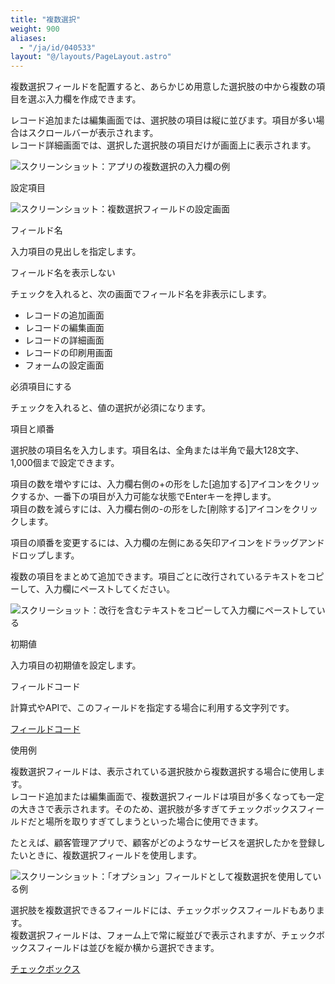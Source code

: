 ```yaml
---
title: "複数選択"
weight: 900
aliases:
  - "/ja/id/040533"
layout: "@/layouts/PageLayout.astro"
---
```




複数選択フィールドを配置すると、あらかじめ用意した選択肢の中から複数の項目を選ぶ入力欄を作成できます。

レコード追加または編集画面では、選択肢の項目は縦に並びます。項目が多い場合はスクロールバーが表示されます。  
レコード詳細画面では、選択した選択肢の項目だけが画面上に表示されます。

<Img src="/k/kintone/img-ja/multi_choice_01.png" alt="スクリーンショット：アプリの複数選択の入力欄の例" />

<Heading id="form_parts_multi_choice_30">設定項目</Heading>

<Img src="/k/kintone/img-ja/multi_choice_03.png" alt="スクリーンショット：複数選択フィールドの設定画面" />

<Heading level={3} id="form_parts_multi_choice_3010">フィールド名</Heading>

入力項目の見出しを指定します。

<Heading level={3} id="form_parts_multi_choice_3020">フィールド名を表示しない</Heading>

チェックを入れると、次の画面でフィールド名を非表示にします。

* レコードの追加画面
* レコードの編集画面
* レコードの詳細画面
* レコードの印刷用画面
* フォームの設定画面

<Heading level={3} id="form_parts_multi_choice_3030">必須項目にする</Heading>

チェックを入れると、値の選択が必須になります。

<Heading level={3} id="form_parts_multi_choice_3040">項目と順番</Heading>

選択肢の項目名を入力します。項目名は、全角または半角で最大128文字、1,000個まで設定できます。

項目の数を増やすには、入力欄右側の+の形をした[追加する]アイコンをクリックするか、一番下の項目が入力可能な状態でEnterキーを押します。  
項目の数を減らすには、入力欄右側の-の形をした[削除する]アイコンをクリックします。

項目の順番を変更するには、入力欄の左側にある矢印アイコンをドラッグアンドドロップします。

<Hint>

複数の項目をまとめて追加できます。項目ごとに改行されているテキストをコピーして、入力欄にペーストしてください。

<Img src="/k/kintone/img-ja/multi_choice_05.png" alt="スクリーショット：改行を含むテキストをコピーして入力欄にペーストしている" />

</Hint>

<Heading level={3} id="form_parts_multi_choice_3050">初期値</Heading>

入力項目の初期値を設定します。

<Heading level={3} id="form_parts_multi_choice_3060">フィールドコード</Heading>

計算式やAPIで、このフィールドを指定する場合に利用する文字列です。

<Reference>

[フィールドコード](/k/ja/id/040504.html)

</Reference>

<Heading id="form_parts_multi_choice_20">使用例</Heading>

複数選択フィールドは、表示されている選択肢から複数選択する場合に使用します。  
レコード追加または編集画面で、複数選択フィールドは項目が多くなっても一定の大きさで表示されます。そのため、選択肢が多すぎてチェックボックスフィールドだと場所を取りすぎてしまうといった場合に使用できます。

たとえば、顧客管理アプリで、顧客がどのようなサービスを選択したかを登録したいときに、複数選択フィールドを使用します。

<Img src="/k/kintone/img-ja/multi_choice_02.png" alt="スクリーンショット：「オプション」フィールドとして複数選択を使用している例" />

<Reference>

選択肢を複数選択できるフィールドには、チェックボックスフィールドもあります。  
複数選択フィールドは、フォーム上で常に縦並びで表示されますが、チェックボックスフィールドは並びを縦か横から選択できます。

[チェックボックス](/k/ja/id/040518.html)

</Reference>

